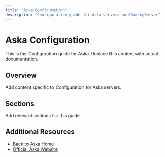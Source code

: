 ```yaml
---
title: "Aska Configuration"
description: "Configuration guide for Aska servers on XGamingServer"
---
```


# Aska Configuration

This is the Configuration guide for Aska. Replace this content with actual documentation.

## Overview

Add content specific to Configuration for Aska servers.

## Sections

Add relevant sections for this guide.

## Additional Resources

- [Back to Aska Home](./index)
- [Official Aska Website](https://example.com)
